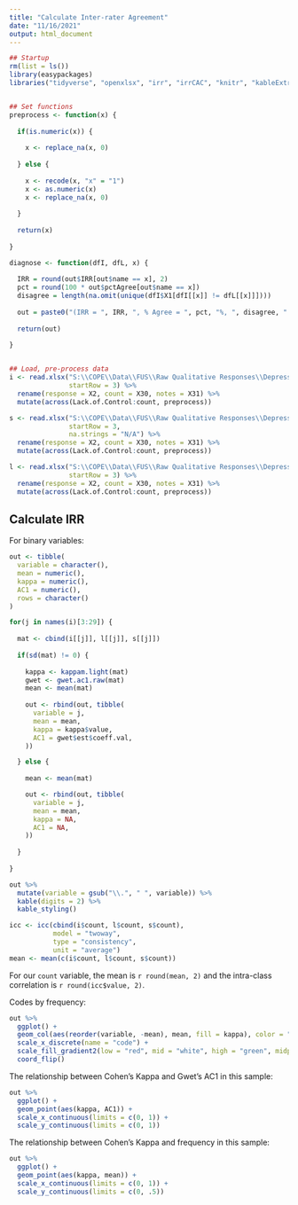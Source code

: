 ```yaml
---
title: "Calculate Inter-rater Agreement"
date: "11/16/2021"
output: html_document
---
```

  
```r
## Startup
rm(list = ls())
library(easypackages)
libraries("tidyverse", "openxlsx", "irr", "irrCAC", "knitr", "kableExtra")


## Set functions
preprocess <- function(x) {
  
  if(is.numeric(x)) {
  
    x <- replace_na(x, 0)
  
  } else {
    
    x <- recode(x, "x" = "1")
    x <- as.numeric(x)
    x <- replace_na(x, 0)
    
  }
  
  return(x)
  
}

diagnose <- function(dfI, dfL, x) {
  
  IRR = round(out$IRR[out$name == x], 2)
  pct = round(100 * out$pctAgree[out$name == x])
  disagree = length(na.omit(unique(dfI$X1[dfI[[x]] != dfL[[x]]])))
  
  out = paste0("(IRR = ", IRR, ", % Agree = ", pct, "%, ", disagree, " off)")
  
  return(out)
  
}


## Load, pre-process data
i <- read.xlsx("S:\\COPE\\Data\\FUS\\Raw Qualitative Responses\\Depression Causes\\Depression Causes Responses_IA.xlsx",
               startRow = 3) %>%
  rename(response = X2, count = X30, notes = X31) %>%
  mutate(across(Lack.of.Control:count, preprocess))

s <- read.xlsx("S:\\COPE\\Data\\FUS\\Raw Qualitative Responses\\Depression Causes\\Depression Causes Responses_SC.xlsx",
               startRow = 3,
               na.strings = "N/A") %>%
  rename(response = X2, count = X30, notes = X31) %>%
  mutate(across(Lack.of.Control:count, preprocess))

l <- read.xlsx("S:\\COPE\\Data\\FUS\\Raw Qualitative Responses\\Depression Causes\\Depression Causes Responses_LG.xlsx",
               startRow = 3) %>%
  rename(response = X2, count = X30, notes = X31) %>%
  mutate(across(Lack.of.Control:count, preprocess))
```

## Calculate IRR

For binary variables:

```r
out <- tibble(
  variable = character(),
  mean = numeric(),
  kappa = numeric(),
  AC1 = numeric(),
  rows = character()
)

for(j in names(i)[3:29]) {
  
  mat <- cbind(i[[j]], l[[j]], s[[j]])
  
  if(sd(mat) != 0) {
    
    kappa <- kappam.light(mat)
    gwet <- gwet.ac1.raw(mat)
    mean <- mean(mat)
    
    out <- rbind(out, tibble(
      variable = j,
      mean = mean,
      kappa = kappa$value,
      AC1 = gwet$est$coeff.val,
    ))

  } else {
    
    mean <- mean(mat)

    out <- rbind(out, tibble(
      variable = j,
      mean = mean,
      kappa = NA,
      AC1 = NA,
    ))
    
  }
  
}

out %>%
  mutate(variable = gsub("\\.", " ", variable)) %>%
  kable(digits = 2) %>%
  kable_styling()
```


```r
icc <- icc(cbind(i$count, l$count, s$count),
           model = "twoway",
           type = "consistency",
           unit = "average")
mean <- mean(c(i$count, l$count, s$count))
```

For our `count` variable, the mean is `r round(mean, 2)` and the intra-class correlation is `r round(icc$value, 2)`.

\newpage

Codes by frequency:

```r
out %>%
  ggplot() + 
  geom_col(aes(reorder(variable, -mean), mean, fill = kappa), color = "black") +
  scale_x_discrete(name = "code") + 
  scale_fill_gradient2(low = "red", mid = "white", high = "green", midpoint = .8) +
  coord_flip()
```

The relationship between Cohen's Kappa and Gwet's AC1 in this sample: 

```r
out %>%
  ggplot() +
  geom_point(aes(kappa, AC1)) +
  scale_x_continuous(limits = c(0, 1)) +
  scale_y_continuous(limits = c(0, 1))
```

The relationship between Cohen's Kappa and frequency in this sample: 

```r
out %>%
  ggplot() +
  geom_point(aes(kappa, mean)) +
  scale_x_continuous(limits = c(0, 1)) +
  scale_y_continuous(limits = c(0, .5))
```